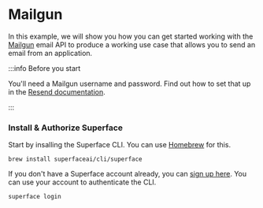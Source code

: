 # Mailgun

In this example, we will show you how you can get started working with the [Mailgun](https://mailgun.com/) email API to produce a working use case that allows you to send an email from an application.

:::info Before you start

You'll need a Mailgun username and password. Find out how to set that up in the [Resend documentation](https://resend.com/docs/introduction).

:::

<div class="count-steps-h3">

### Install & Authorize Superface

Start by insalling the Superface CLI. You can use [Homebrew](https://brew.sh/) for this.

```shell
brew install superfaceai/cli/superface
```

If you don't have a Superface account already, you can [sign up here](https://superface.ai/create-account). You can use your account to authenticate the CLI.

```shell
superface login
```

</div>
